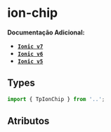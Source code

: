 
<Meta of={chipStories} />

# ion-chip

**Documentação Adicional:**

- **[`Ionic v7`](https://ionicframework.com/docs/api/chip)**
- **[`Ionic v6`](https://ionicframework.com/docs/v6/api/chip)**
- **[`Ionic v5`](https://ionicframework.com/docs/v5/api/chip)**

## Types

```ts
import { TpIonChip } from '..';
```

## Atributos

<Canvas of={chipStories.Default} />
<Controls of={chipStories.Default} />
